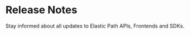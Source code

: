 # Release Notes


Stay informed about all updates to Elastic Path APIs, Frontends and SDKs.

<CardSection id="web" title="" hasSubSections>
  <CardSection id="web-ui-kit" title="Composable Commerce" HeadingTag="h4">
    <Card
      title="Product Experience Manager"
      to="/pxm/release-notes" />
    <Card
      title="Subscriptions"
      to="/subscriptions/release-notes"
    />
    <Card
      title="Account Management"
      to="/account-management/release-notes"
    />
    <Card title="Studio" to="/web-core/cx-studio" />
    <Card title="Payments" to="/release-notes/payments" />
    </CardSection>
  </CardSection>



